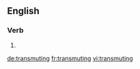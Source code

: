 ==English==

===Verb===
{{head|en|present participle}}

# {{present participle of|transmute|lang=en}}

[[de:transmuting]]
[[fr:transmuting]]
[[vi:transmuting]]